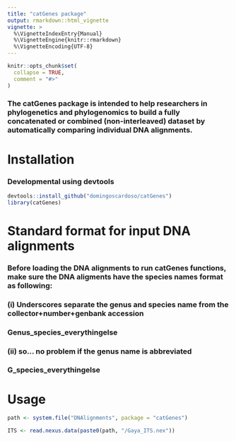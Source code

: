 ```yaml
---
title: "catGenes package"
output: rmarkdown::html_vignette
vignette: >
  %\VignetteIndexEntry{Manual}
  %\VignetteEngine{knitr::rmarkdown}
  %\VignetteEncoding{UTF-8}
---
```


```r
knitr::opts_chunk$set(
  collapse = TRUE,
  comment = "#>"
)
```

### The catGenes package is intended to help researchers in phylogenetics and phylogenomics to build a fully concatenated or combined (non-interleaved) dataset by automatically comparing individual DNA alignments.


# Installation
### Developmental using devtools
```r
devtools::install_github("domingoscardoso/catGenes")
library(catGenes)
```

# Standard format for input DNA alignments
### Before loading the DNA alignments to run catGenes functions, make sure the DNA aligments have the species names format as following:
### (i) Underscores separate the genus and species name from the collector+number+genbank accession
### Genus_species_everythingelse    
### (ii) so... no problem if the genus name is abbreviated
### G_species_everythingelse        

# Usage
```r
path <- system.file("DNAlignments", package = "catGenes")

ITS <- read.nexus.data(paste0(path, "/Gaya_ITS.nex"))
```


```r

```

